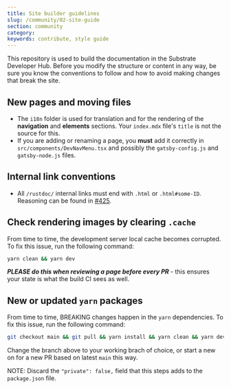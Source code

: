 ```yaml
---
title: Site builder guidelines
slug: /community/02-site-guide
section: community
category:
keywords: contribute, style guide
---
```


This repository is used to build the documentation in the Substrate Developer Hub.
Before you modify the structure or content in any way, be sure you know the conventions to follow and how to avoid making changes that break the site.

## New pages and moving files

- The `i18n` folder is used for translation and for the rendering of the **navigation** and **elements** sections.
  Your `index.mdx` file's `title` is not the source for this.
- If you are adding or renaming a page, you **must** add it correctly in `src/components/DevNavMenu.tsx` and possibly the `gatsby-config.js` and `gatsby-node.js` files.

## Internal link conventions

- All `/rustdoc/` internal links must end with `.html` or `.html#some-ID`.
  Reasoning can be found in [#425](https://github.com/substrate-developer-hub/substrate-docs/issues/425).

## Check rendering images by clearing `.cache`

From time to time, the development server local cache becomes corrupted.
To fix this issue, run the following command:

```bash
yarn clean && yarn dev
```

**_PLEASE do this when reviewing a page before every PR_** - this ensures your state is what the build CI sees as well.

## New or updated `yarn` packages

From time to time, BREAKING changes happen in the `yarn` dependencies.
To fix this issue, run the following command:

```bash
git checkout main && git pull && yarn install && yarn clean && yarn dev
```

Change the branch above to your working brach of choice, or start a new on for a new PR based on latest `main` this way.

NOTE: Discard the `"private": false,` field that this steps adds to the `package.json` file.
